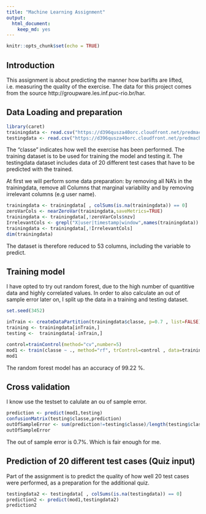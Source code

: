 ```yaml
---
title: "Machine Learning Assignment"
output: 
  html_document: 
    keep_md: yes
---
```


```r
knitr::opts_chunk$set(echo = TRUE)
```

## Introduction

This assignment is about predicting the manner how barlifts are lifted, i.e. measuring the quality of the exercise. The data for this project comes from the source http://groupware.les.inf.puc-rio.br/har.

## Data Loading and preparation

```r
library(caret)
trainingdata <- read.csv("https://d396qusza40orc.cloudfront.net/predmachlearn/pml-training.csv")
testingdata <- read.csv("https://d396qusza40orc.cloudfront.net/predmachlearn/pml-testing.csv")
```

The "classe" indicates how well the exercise has been performed. The training dataset is to be used for training the model and testing it. The testingdata dataset includes data of 20 different test cases that have to be predicted with the trained.

At first we will perform some data preparation: by removing all NA's in the trainingdata, remove all Columns that marginal variability and by removing irrelevant columns (e.g user name).

```r
trainingdata <- trainingdata[ , colSums(is.na(trainingdata)) == 0]
zeroVarCols <- nearZeroVar(trainingdata,saveMetrics=TRUE)
trainingdata <- trainingdata[,!zeroVarCols$nzv]
IrrelevantCols <- grepl("X|user|timestamp|window",names(trainingdata))
trainingdata <- trainingdata[,!IrrelevantCols]
dim(trainingdata)
```

The dataset is therefore reduced to 53 columns, including the variable to predict.

## Training model 

I have opted to try out random forest, due to the high number of quantitive data and highly correlated values.
In order to also calculate an out of sample error later on, I split up the data in a training and testing dataset.

```r
set.seed(3452)

inTrain <- createDataPartition(trainingdata$classe, p=0.7 , list=FALSE)
training <- trainingdata[inTrain,]
testing <-  trainingdata[-inTrain,]

control=trainControl(method="cv",number=5)
mod1 <- train(classe ~ ., method="rf", trControl=control , data=training)
mod1
```

The random forest model has an accuracy of 99.22 %.

## Cross validation

I know use the testset to calulate an ou of sample error.

```r
prediction <- predict(mod1,testing)
confusionMatrix(testing$classe,prediction)
outOfSampleError <- sum(prediction!=testing$classe)/length(testing$classe)
outOfSampleError
```

The out of sample error is 0.7%. Which is fair enough for me.

## Prediction of 20 different test cases (Quiz input)

Part of the assignment is to predict the quality of how well 20 test cases were performed, as a preparation for the additional quiz.

```r
testingdata2 <- testingdata[ , colSums(is.na(testingdata)) == 0] 
prediction2 <- predict(mod1,testingdata2)
prediction2
```


